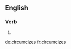 
==English==

===Verb===
{{head|en|verb form}}

# {{en-third-person singular of|circumcize}}

[[de:circumcizes]]
[[fr:circumcizes]]